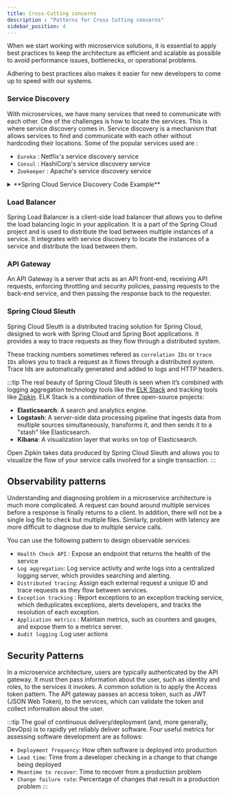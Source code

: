 ```yaml
---
title: Cross-Cutting concerns
description : "Patterns for Cross Cutting concerns"
sidebar_position: 4
---
```


When we start working with microservice solutions, it is essential to apply best practices to keep the architecture
as efficient and scalable as possible to avoid performance issues, bottlenecks, or
operational problems.

Adhering to best practices also makes it easier for new developers to come up to speed with our systems.

### Service Discovery
With microservices, we have many services that need to communicate with each other.
One of the challenges is how to locate the services. This is where service discovery comes in.
Service discovery is a mechanism that allows services to find and communicate with each other without hardcoding their locations.
Some of the popular services used are :
- `Eureka` : Netflix's service discovery service
- `Consul` : HashiCorp's service discovery service
- `Zookeeper` : Apache's service discovery service

<details>
  <summary>**Spring Cloud Service Discovery Code Example**</summary>

```xml
<dependencies>
    <dependency>
        <groupId>org.springframework.boot</groupId>
        <artifactId>spring-boot-starter-webflux</artifactId>
    </dependency>
    <dependency>
        <groupId>org.springframework.cloud</groupId>
        <artifactId>spring-cloud-starter-netflix-eureka-client</artifactId>
    </dependency>
</dependencies>
```

In the below Code example we are using `@EnableDiscoveryClient` annotation to enable service discovery in our application.
This annotation tells your microservice to register itself with a Eureka service discovery agent because
you’re going to use service discovery to look up remote REST service endpoints.

Note that the configuration happens in a property file, giving the simple service the location and port number of a Eureka server to contact.

```java
@SpringBootApplication
// Tells the service to look up the location of remote services
@EnableDiscoveryClient
public class ServiceDiscoveryApplication {
    public static void main(String[] args) {
        SpringApplication.run(ServiceDiscoveryApplication.class, args);
    }

    public String remoteServiceCall(String name){
      // Use the service discovery client to look up the location of the remote service
      // and make a call to it
      webClient.get()
      // Logical service id will be resolved to the actual location of the service by the service discovery agent
      .uri("http://logical-service-id/" + name)
      .retrieve()
      .bodyToMono(String.class)
      .block();
    }
}
```
```java
@SpringBootApplication
// Tells the service to register with a Eureka service discovery agent to look up the location
// of remote services
@EnableEurekaServer
public class ServiceDiscoveryApplication {
  public static void main(String[] args) {
    SpringApplication.run(ServiceDiscoveryApplication.class, args);
  }
}
```

</details>

### Load Balancer
Spring Load Balancer is a client-side load balancer that allows you to define the load balancing logic in your application.
It is a part of the Spring Cloud project and is used to distribute the load between multiple instances of a service.
It integrates with service discovery to locate the instances of a service and distribute the load between them.


### API Gateway
An API Gateway is a server that acts as an API front-end, receiving API requests,
enforcing throttling and security policies, passing requests to the back-end service,
and then passing the response back to the requester.

### Spring Cloud Sleuth
Spring Cloud Sleuth is a distributed tracing solution for Spring Cloud, designed to work with Spring Cloud and Spring Boot applications.
It provides a way to trace requests as they flow through a distributed system.

These tracking numbers sometimes refered as `correlation IDs` or `trace IDs` allows you to track a request as it flows through a distributed system.
Trace Ids are automatically generated and added to logs and HTTP headers.

:::tip
The real beauty of Spring Cloud Sleuth is seen when it’s combined with logging aggregation technology tools like
the [ELK Stack](https://www.elastic.co/what-is/elk-stack) and tracking tools like [Zipkin](http://zipkin.io).
ELK Stack is a combination of three open-source projects:
- **Elasticsearch**: A search and analytics engine.
- **Logstash**: A server-side data processing pipeline that ingests data from multiple sources simultaneously,
transforms it, and then sends it to a "stash" like Elasticsearch.
- **Kibana**: A visualization layer that works on top of Elasticsearch.

Open Zipkin takes data produced by Spring Cloud Sleuth and allows you to visualize the flow of your service
calls involved for a single transaction.
:::

## Observability patterns
Understanding and diagnosing problem in a microservice architecture is much more complicated.
A request can bound around multiple services before a response is finally returns to a client.
In addition, there will not be a single log file to check but multiple files.
Similarly, problem with latency are more difficult to diagnose due to multiple service calls.

You can use the following pattern to design observable services:
- `Health Check API` : Expose an endpoint that returns the health of the service
- `Log aggregation`: Log service activity and write logs into a centralized logging
server, which provides searching and alerting.
- `Distributed tracing`: Assign each external request a unique ID and trace requests
as they flow between services.
- `Exception tracking` : Report exceptions to an exception tracking service, which
deduplicates exceptions, alerts developers, and tracks the resolution of each
exception.
- `Application metrics` : Maintain metrics, such as counters and gauges, and expose
them to a metrics server.
- `Audit logging` :Log user actions

## Security Patterns
In a microservice architecture, users are typically authenticated by the API gateway.
It must then pass information about the user, such as identity and roles, to the services it invokes.
A common solution is to apply the Access token pattern.
The API gateway passes an access token, such as JWT (JSON Web Token), to the services,
which can validate the token and collect information about the user.

:::tip
The goal of continuous delivery/deployment (and, more generally, DevOps) is to rapidly yet reliably deliver software.
Four useful metrics for assessing software development are as follows:
  - `Deployment frequency`: How often software is deployed into production
  - `Lead time`: Time from a developer checking in a change to that change being deployed
  - `Meantime to recover`: Time to recover from a production problem
  - `Change failure rate`: Percentage of changes that result in a production problem
:::